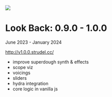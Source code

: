 <img src="/img/v1.0.0.png"  className="max-h-[700px]" />

# Look Back: 0.9.0 - 1.0.0

June 2023 - January 2024


http://v1.0.0.strudel.cc/

- improve superdough synth & effects
- scope viz
- voicings
- sliders
- hydra integration
- core logic in vanilla js